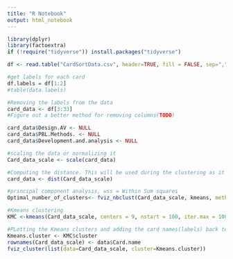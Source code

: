 ```yaml
---
title: "R Notebook"
output: html_notebook
---
```


```r
library(dplyr)
library(factoextra)
if (!require("tidyverse")) install.packages("tidyverse")
```

```r
df <- read.table("CardSortData.csv", header=TRUE, fill = FALSE, sep=",")
```

```r
#get labels for each card
df.labels = df[1:2]
#table(data.labels)

#Removing the labels from the data
card_data <- df[3:33]
#Figure out a better method for removing columns(TODO)

card_data$Design.AV <- NULL
card_data$PBL.Methods. <- NULL
card_data$Development.and.analysis <- NULL

#scaling the data or normalizing it
Card_data_scale <- scale(card_data)

#Computing the distance. This will be used during the clustering as it compares each data point's distance to a centroid.
card_data <- dist(Card_data_scale)

#principal component analysis, wss = Within Sum squares 
Optimal_number_of_clusters<- fviz_nbclust(Card_data_scale, kmeans, method = "wss") 

#Kmeans clustering
KMC <-kmeans(Card_data_scale, centers = 9, nstart = 100, iter.max = 100) 

#PLotting the Kmeans clusters and adding the card names(labels) back to the data set
Kmeans.cluster <- KMC$cluster
rownames(Card_data_scale) <- data$Card.name
fviz_cluster(list(data=Card_data_scale, cluster=Kmeans.cluster))

```
